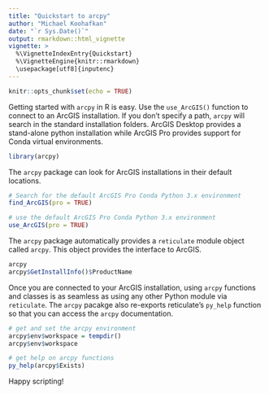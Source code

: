 ```yaml
---
title: "Quickstart to arcpy"
author: "Michael Koohafkan"
date: "`r Sys.Date()`"
output: rmarkdown::html_vignette
vignette: >
  %\VignetteIndexEntry{Quickstart}
  %\VignetteEngine{knitr::rmarkdown}
  \usepackage[utf8]{inputenc}
---
```


```r
knitr::opts_chunk$set(echo = TRUE)
```

Getting started with `arcpy` in R is easy. Use the `use_ArcGIS()` 
function to connect to an ArcGIS installation. If you don't specify
a path, `arcpy` will search in the standard installation folders.
ArcGIS Desktop provides a stand-alone python installation while
ArcGIS Pro provides support for Conda virtual environments.

```r
library(arcpy)
```

The `arcpy` package can look for ArcGIS installations in their
default locations. 

```r
# Search for the default ArcGIS Pro Conda Python 3.x environment
find_ArcGIS(pro = TRUE)

# use the default ArcGIS Pro Conda Python 3.x environment
use_ArcGIS(pro = TRUE)
```

The `arcpy` package automatically provides a `reticulate` module object 
called `arcpy`. This object provides the interface to ArcGIS.

```r
arcpy
arcpy$GetInstallInfo()$ProductName
```

Once you are connected to your ArcGIS installation, using `arcpy` functions
and classes is as seamless as using any other Python module via `reticulate`.
The `arcpy` pacakge also re-exports reticulate's `py_help` function so that 
you can access the `arcpy` documentation.


```r
# get and set the arcpy environment
arcpy$env$workspace = tempdir()
arcpy$env$workspace

# get help on arcpy functions
py_help(arcpy$Exists)
```

Happy scripting!
